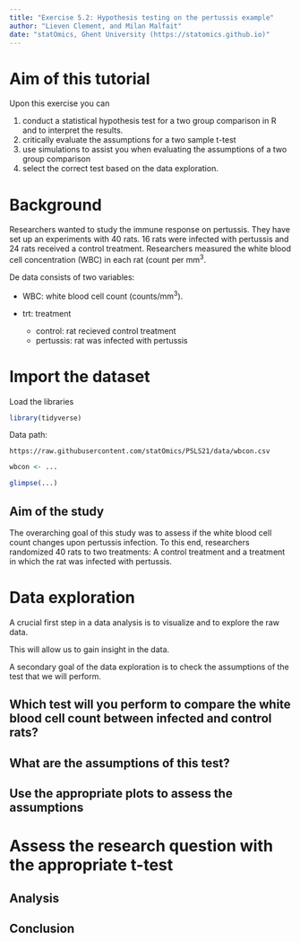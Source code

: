 ```yaml
---
title: "Exercise 5.2: Hypothesis testing on the pertussis example"
author: "Lieven Clement, and Milan Malfait"
date: "statOmics, Ghent University (https://statomics.github.io)"
---
```


# Aim of this tutorial

Upon this exercise you can 


1. conduct a statistical hypothesis test for a two group comparison in R and to interpret the results. 
2. critically evaluate the assumptions for a two sample t-test
3. use simulations to assist you when evaluating the assumptions of a two group comparison
4. select the correct test based on the data exploration.

# Background 

Researchers wanted to study the immune response on pertussis. 
They have set up an experiments with 40 rats. 
16 rats were infected with pertussis and 24 rats received a control treatment. 
Researchers measured the white blood cell concentration (WBC) in each rat (count per mm$^3$. 

De data consists of two variables:

- WBC: white blood cell count (counts/mm$^3$). 
- trt: treatment

    - control: rat recieved control treatment
    - pertussis: rat was infected with pertussis


# Import the dataset

Load the libraries

```r
library(tidyverse)
```

Data path:

  `https://raw.githubusercontent.com/statOmics/PSLS21/data/wbcon.csv`


```r
wbcon <- ...
```

```r
glimpse(...)
```

## Aim of the study

The overarching goal of this study was to assess if the white blood cell count changes upon pertussis infection. To this end, researchers randomized 40 rats
to two treatments: A control treatment and a treatment in which the rat was infected with pertussis.

# Data exploration

A crucial first step in a data analysis is to visualize and to explore the raw data.

This will allow us to gain insight in the data. 

A secondary goal of the data exploration is to check the assumptions of the test that we will perform. 

## Which test will you perform to compare the white blood cell count between infected and control rats? 

## What are the assumptions of this test? 


## Use the appropriate plots to assess the assumptions

# Assess the research question with the appropriate t-test

## Analysis

## Conclusion

